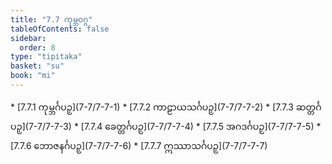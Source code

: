 ```yaml
---
title: "7.7 ကုမ္ဘဝဂ္ဂ"
tableOfContents: false
sidebar:
  order: 8
type: "tipitaka"
basket: "su"
book: "mi"
---
```



<DynamicBreadcrumb />



<TableOfContents book="mi" section="7.7">
* [7.7.1 ကုမ္ဘင်္ဂပဉှ](7-7/7-7-1)
* [7.7.2 ကာဠာယသင်္ဂပဉှ](7-7/7-7-2)
* [7.7.3 ဆတ္တင်္ဂပဉှ](7-7/7-7-3)
* [7.7.4 ခေတ္တင်္ဂပဉှ](7-7/7-7-4)
* [7.7.5 အဂဒင်္ဂပဉှ](7-7/7-7-5)
* [7.7.6 ဘောဇနင်္ဂပဉှ](7-7/7-7-6)
* [7.7.7 ဣဿာသင်္ဂပဉှ](7-7/7-7-7)
</TableOfContents>